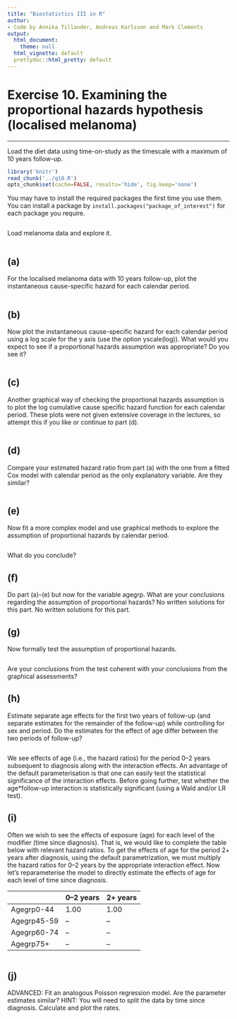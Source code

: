 ```yaml
---
title: "Biostatistics III in R"
author:
- Code by Annika Tillander, Andreas Karlsson and Mark Clements
output:
  html_document:
    theme: null
  html_vignette: default
  prettydoc::html_pretty: default
---
```



# Exercise 10. Examining the proportional hazards hypothesis (localised melanoma) #

-----------

Load the diet data using time-on-study as the timescale with a maximum of 10 years follow-up.

```r
library('knitr')
read_chunk('../q10.R')
opts_chunk$set(cache=FALSE, results='hide', fig.keep='none')
```

You may have to install the required packages the first time you use them. You can install a package by `install.packages("package_of_interest")` for each package you require.

```r
```
Load melanoma data and explore it.

```r
```

## (a) ## 
For the localised melanoma data with 10 years follow-up, plot the instantaneous cause-specific hazard for each calendar period.


```r
```

## (b) ## 
Now plot the instantaneous cause-specific hazard for each calendar period using a log scale for the y axis (use the option yscale(log)). What would you expect to see if a proportional hazards assumption was appropriate? Do you see it?

```r
```

## (c) ## 
Another graphical way of checking the proportional hazards assumption is to plot the log cumulative cause specific hazard function for each calendar period. These plots were not given extensive coverage in the lectures, so attempt this if you like or continue to part (d).

```r
```

## (d) ## 
Compare your estimated hazard ratio from part (a) with the one from a fitted Cox model with calendar period as the only explanatory variable. Are they similar?

```r
```

## (e) ## 
Now fit a more complex model and use graphical methods to explore the assumption of proportional hazards by calendar period.

```r
```

What do you conclude?

## (f) ## 
Do part (a)–(e) but now for the variable agegrp. What are your conclusions regarding the assumption of proportional hazards? No written solutions for this part. No written solutions for this part.

## (g) ## 
Now formally test the assumption of proportional hazards.

```r
```

Are your conclusions from the test coherent with your conclusions from the graphical assessments?

## (h) ## 
Estimate separate age effects for the first two years of follow-up (and separate estimates for the remainder of the follow-up) while controlling for sex and period. Do the estimates for the effect of age differ between the two periods of follow-up?

```r
```

We see effects of age (i.e., the hazard ratios) for the period 0–2 years subsequent to diagnosis along with the interaction effects. An advantage of the default parameterisation is that one can easily test the statistical significance of the interaction effects. Before going further, test whether the age*follow-up interaction is statistically significant (using a Wald and/or LR test).

## (i) ## 
Often we wish to see the effects of exposure (age) for each level of the modifier (time since diagnosis). That is, we would like to complete the table below with relevant hazard ratios. To get the effects of age for the period 2+ years after diagnosis, using the default parametrization, we must multiply the hazard ratios for 0–2 years by the appropriate interaction effect. Now let’s reparameterise the model to directly estimate the effects of age for each level of time since diagnosis.

              0–2 years   2+ years
------------- ----------- ----------
  Agegrp0-44     1.00        1.00
  Agegrp45-59    --          --
  Agegrp60-74    --          -- 
  Agegrp75+      --          --


```r
```


## (j) ## 

ADVANCED: Fit an analogous Poisson regression model. Are the parameter estimates similar? HINT: You will need to split the data by time since diagnosis. Calculate and plot the rates.

```r
```

